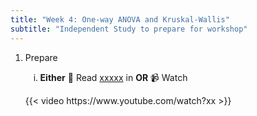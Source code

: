 ```yaml
---
title: "Week 4: One-way ANOVA and Kruskal-Wallis"
subtitle: "Independent Study to prepare for workshop"
---
```


1.  Prepare

    i.  **Either** 📖 Read [xxxxx](https://3mmarand.github.io/comp4biosci/xx.html) in **OR** 📹 Watch

    {{< video https://www.youtube.com/watch?xx >}}




